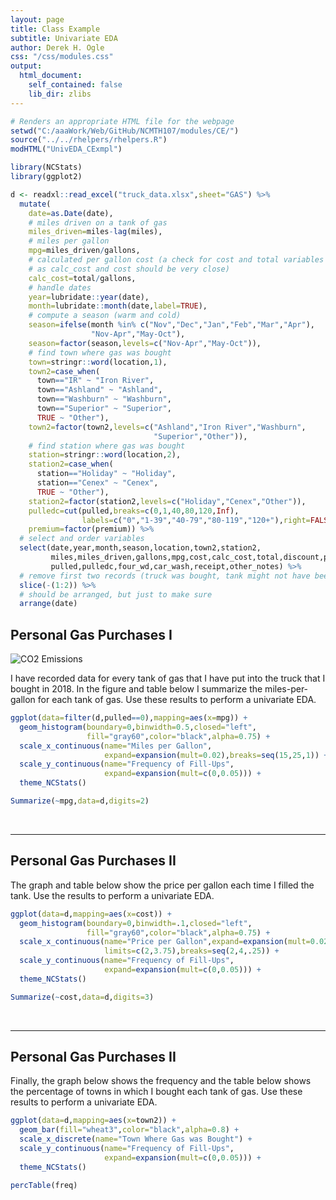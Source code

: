 ```yaml
---
layout: page
title: Class Example
subtitle: Univariate EDA
author: Derek H. Ogle
css: "/css/modules.css"
output:
  html_document:
    self_contained: false
    lib_dir: zlibs
---
```


```r
# Renders an appropriate HTML file for the webpage
setwd("C:/aaaWork/Web/GitHub/NCMTH107/modules/CE/")
source("../../rhelpers/rhelpers.R")
modHTML("UnivEDA_CExmpl")
```


```r
library(NCStats)
library(ggplot2)

d <- readxl::read_excel("truck_data.xlsx",sheet="GAS") %>%
  mutate(
    date=as.Date(date),
    # miles driven on a tank of gas
    miles_driven=miles-lag(miles),
    # miles per gallon
    mpg=miles_driven/gallons,
    # calculated per gallon cost (a check for cost and total variables
    # as calc_cost and cost should be very close)
    calc_cost=total/gallons,
    # handle dates
    year=lubridate::year(date),
    month=lubridate::month(date,label=TRUE),
    # compute a season (warm and cold)
    season=ifelse(month %in% c("Nov","Dec","Jan","Feb","Mar","Apr"),
                  "Nov-Apr","May-Oct"),
    season=factor(season,levels=c("Nov-Apr","May-Oct")),
    # find town where gas was bought
    town=stringr::word(location,1),
    town2=case_when(
      town=="IR" ~ "Iron River",
      town=="Ashland" ~ "Ashland",
      town=="Washburn" ~ "Washburn",
      town=="Superior" ~ "Superior",
      TRUE ~ "Other"),
    town2=factor(town2,levels=c("Ashland","Iron River","Washburn",
                                "Superior","Other")),
    # find station where gas was bought
    station=stringr::word(location,2),
    station2=case_when(
      station=="Holiday" ~ "Holiday",
      station=="Cenex" ~ "Cenex",
      TRUE ~ "Other"),
    station2=factor(station2,levels=c("Holiday","Cenex","Other")),
    pulledc=cut(pulled,breaks=c(0,1,40,80,120,Inf),
                labels=c("0","1-39","40-79","80-119","120+"),right=FALSE),
    premium=factor(premium)) %>%
  # select and order variables
  select(date,year,month,season,location,town2,station2,
         miles,miles_driven,gallons,mpg,cost,calc_cost,total,discount,premium,
         pulled,pulledc,four_wd,car_wash,receipt,other_notes) %>%
  # remove first two records (truck was bought, tank might not have been full)
  slice(-(1:2)) %>%
  # should be arranged, but just to make sure
  arrange(date)
```

## Personal Gas Purchases I
<img src="http://derekogle.com/NCMTH107/modules/CE/zimgs/CO2.jpg" alt="CO2 Emissions" class="img-right">

I have recorded data for every tank of gas that I have put into the truck that I bought in 2018. In the figure and table below I summarize the miles-per-gallon for each tank of gas. Use these results to perform a univariate EDA.

```r
ggplot(data=filter(d,pulled==0),mapping=aes(x=mpg)) +
  geom_histogram(boundary=0,binwidth=0.5,closed="left",
                 fill="gray60",color="black",alpha=0.75) +
  scale_x_continuous(name="Miles per Gallon",
                     expand=expansion(mult=0.02),breaks=seq(15,25,1)) +
  scale_y_continuous(name="Frequency of Fill-Ups",
                     expand=expansion(mult=c(0,0.05))) +
  theme_NCStats()
```

```r
Summarize(~mpg,data=d,digits=2)
```

&nbsp;

----

## Personal Gas Purchases II

The graph and table below show the price per gallon each time I filled the tank. Use the results to perform a univariate EDA.

```r
ggplot(data=d,mapping=aes(x=cost)) +
  geom_histogram(boundary=0,binwidth=.1,closed="left",
                 fill="gray60",color="black",alpha=0.75) +
  scale_x_continuous(name="Price per Gallon",expand=expansion(mult=0.02),
                     limits=c(2,3.75),breaks=seq(2,4,.25)) +
  scale_y_continuous(name="Frequency of Fill-Ups",
                     expand=expansion(mult=c(0,0.05))) +
  theme_NCStats()
```

```r
Summarize(~cost,data=d,digits=3)
```

&nbsp;

----

## Personal Gas Purchases II

Finally, the graph below shows the frequency and the table below shows the percentage of towns in which I bought each tank of gas. Use these results to perform a univariate EDA.

```r
ggplot(data=d,mapping=aes(x=town2)) +
  geom_bar(fill="wheat3",color="black",alpha=0.8) +
  scale_x_discrete(name="Town Where Gas was Bought") +
  scale_y_continuous(name="Frequency of Fill-Ups",
                     expand=expansion(mult=c(0,0.05))) +
  theme_NCStats()
```

```r
percTable(freq)
```
